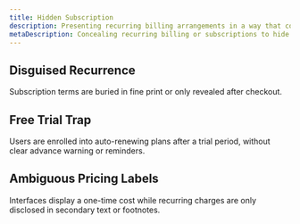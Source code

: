 ```yaml
---
title: Hidden Subscription
description: Presenting recurring billing arrangements in a way that conceals their long-term financial commitment. The subscription model is introduced late, ambiguously, or under the guise of a free or one-time offer.
metaDescription: Concealing recurring billing or subscriptions to hide long-term costs, often disguised as free trials or one-time offers.
---
```


## Disguised Recurrence
Subscription terms are buried in fine print or only revealed after checkout.

## Free Trial Trap
Users are enrolled into auto-renewing plans after a trial period, without clear advance warning or reminders.

## Ambiguous Pricing Labels
Interfaces display a one-time cost while recurring charges are only disclosed in secondary text or footnotes.